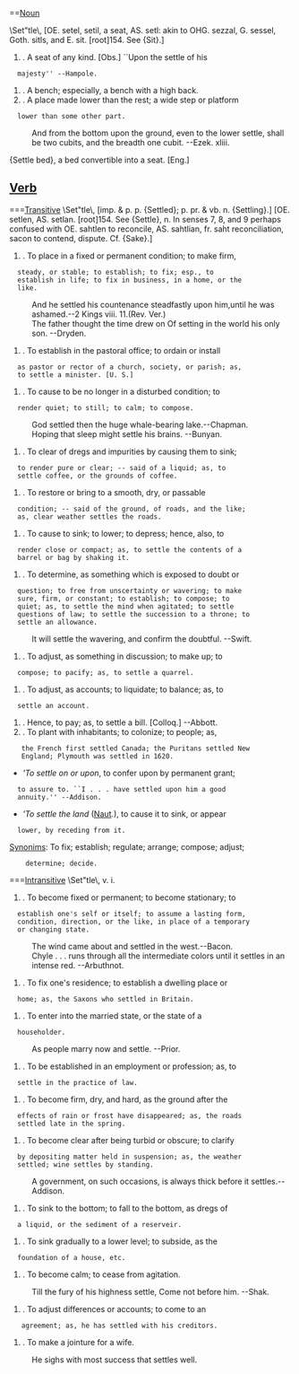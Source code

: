==[[Noun]]

\Set"tle\, [OE. setel, setil, a seat, AS. setl: akin
to OHG. sezzal, G. sessel, Goth. sitls, and E. sit.
[root]154. See {Sit}.]
#. A seat of any kind. [Obs.] ``Upon the settle of his
   majesty'' --Hampole.
#. A bench; especially, a bench with a high back.
#. A place made lower than the rest; a wide step or platform
   lower than some other part.
:And from the bottom upon the ground, even to the lower settle, shall be two cubits, and the breadth one cubit. --Ezek. xliii.
                                  
{Settle bed}, a bed convertible into a seat. [Eng.]
== [[Verb]] ==
===[[Transitive]]
\Set"tle\,  [imp. & p. p. {Settled}; p. pr. & vb. n.
{Settling}.] [OE. setlen, AS. setlan. [root]154. See
{Settle}, n. In senses 7, 8, and 9 perhaps confused with OE.
sahtlen to reconcile, AS. sahtlian, fr. saht reconciliation,
sacon to contend, dispute. Cf. {Sake}.]
#. To place in a fixed or permanent condition; to make firm,
   steady, or stable; to establish; to fix; esp., to
   establish in life; to fix in business, in a home, or the
   like.
:And he settled his countenance steadfastly upon him,until he was ashamed.--2 Kings viii. 11.(Rev. Ver.)
:The father thought the time drew on Of setting in the world his only son. --Dryden.
#. To establish in the pastoral office; to ordain or install
   as pastor or rector of a church, society, or parish; as,
   to settle a minister. [U. S.]
#. To cause to be no longer in a disturbed condition; to
   render quiet; to still; to calm; to compose.
:God settled then the huge whale-bearing lake.--Chapman.
:Hoping that sleep might settle his brains. --Bunyan.
#. To clear of dregs and impurities by causing them to sink;
   to render pure or clear; -- said of a liquid; as, to
   settle coffee, or the grounds of coffee.
#. To restore or bring to a smooth, dry, or passable
   condition; -- said of the ground, of roads, and the like;
   as, clear weather settles the roads.
#. To cause to sink; to lower; to depress; hence, also, to
   render close or compact; as, to settle the contents of a
   barrel or bag by shaking it.
#. To determine, as something which is exposed to doubt or
   question; to free from unscertainty or wavering; to make
   sure, firm, or constant; to establish; to compose; to
   quiet; as, to settle the mind when agitated; to settle
   questions of law; to settle the succession to a throne; to
   settle an allowance.
:It will settle the wavering, and confirm the  doubtful.                             --Swift.
#. To adjust, as something in discussion; to make up; to
   compose; to pacify; as, to settle a quarrel.
#. To adjust, as accounts; to liquidate; to balance; as, to
   settle an account.
#. Hence, to pay; as, to settle a bill. [Colloq.] --Abbott.
#. To plant with inhabitants; to colonize; to people; as,
    the French first settled Canada; the Puritans settled New
    England; Plymouth was settled in 1620.

*'''To settle on or upon'', to confer upon by permanent grant;
   to assure to. ``I . . . have settled upon him a good
   annuity.'' --Addison.

*'''To settle the land'' ([[Naut]].), to cause it to sink, or appear
   lower, by receding from it.

[[Synonim]]s: To fix; establish; regulate; arrange; compose; adjust;
     determine; decide.

===[[Intransitive]]
\Set"tle\, v. i.
#. To become fixed or permanent; to become stationary; to
   establish one's self or itself; to assume a lasting form,
   condition, direction, or the like, in place of a temporary
   or changing state.
:The wind came about and settled in the west.--Bacon.
:Chyle . . . runs through all the intermediate colors until it settles in an intense red.   --Arbuthnot.
#. To fix one's residence; to establish a dwelling place or
   home; as, the Saxons who settled in Britain.
#. To enter into the married state, or the state of a
   householder.
:As people marry now and settle.       --Prior.
#. To be established in an employment or profession; as, to
   settle in the practice of law.
#. To become firm, dry, and hard, as the ground after the
   effects of rain or frost have disappeared; as, the roads
   settled late in the spring.
#. To become clear after being turbid or obscure; to clarify
   by depositing matter held in suspension; as, the weather
   settled; wine settles by standing.
:A government, on such occasions, is always thick before it settles.--Addison.
#. To sink to the bottom; to fall to the bottom, as dregs of
   a liquid, or the sediment of a reserveir.
#. To sink gradually to a lower level; to subside, as the
   foundation of a house, etc.
#. To become calm; to cease from agitation.
:Till the fury of his highness settle, Come not before him.                           --Shak.
#. To adjust differences or accounts; to come to an
    agreement; as, he has settled with his creditors.
#. To make a jointure for a wife.
:He sighs with most success that settles well.
